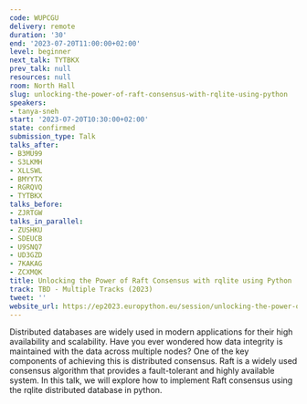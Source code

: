 ```yaml
---
code: WUPCGU
delivery: remote
duration: '30'
end: '2023-07-20T11:00:00+02:00'
level: beginner
next_talk: TYTBKX
prev_talk: null
resources: null
room: North Hall
slug: unlocking-the-power-of-raft-consensus-with-rqlite-using-python
speakers:
- tanya-sneh
start: '2023-07-20T10:30:00+02:00'
state: confirmed
submission_type: Talk
talks_after:
- B3MU99
- S3LKMH
- XLLSWL
- BMYYTX
- RGRQVQ
- TYTBKX
talks_before:
- ZJRTGW
talks_in_parallel:
- ZUSHKU
- SDEUCB
- U9SNQ7
- UD3GZD
- 7KAKAG
- ZCXMQK
title: Unlocking the Power of Raft Consensus with rqlite using Python
track: TBD - Multiple Tracks (2023)
tweet: ''
website_url: https://ep2023.europython.eu/session/unlocking-the-power-of-raft-consensus-with-rqlite-using-python
---
```


Distributed databases are widely used in modern applications for their high availability and scalability. Have you ever wondered how data integrity is maintained with the data across multiple nodes? One of the key components of achieving this is distributed consensus. Raft is a widely used consensus algorithm that provides a fault-tolerant and highly available system. In this talk, we will explore how to implement Raft consensus using the rqlite distributed database in python.
